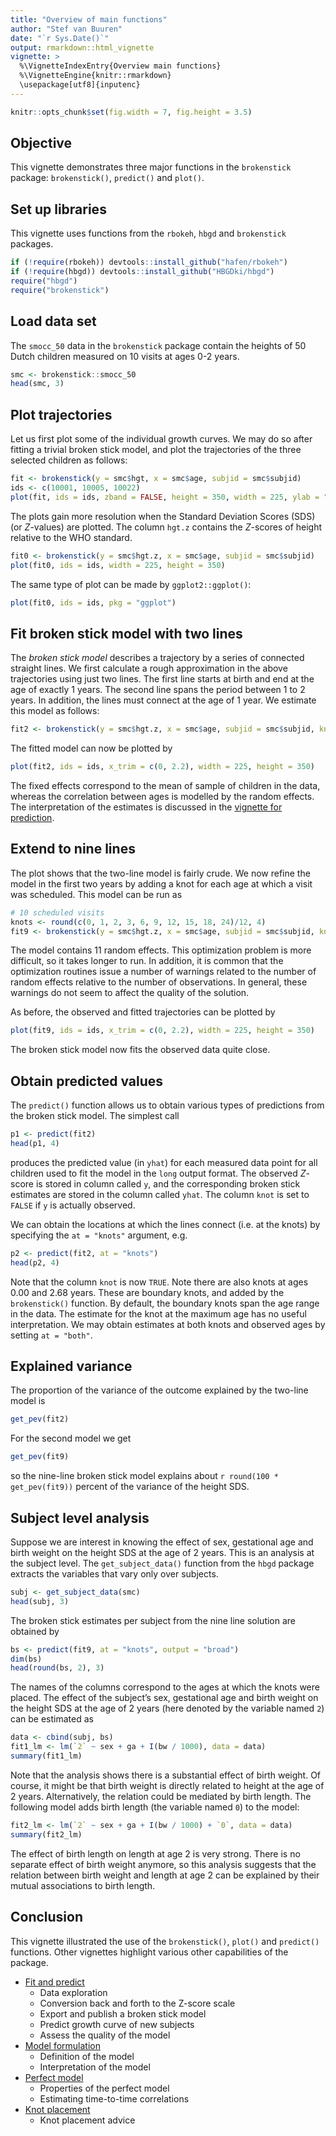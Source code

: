 ```yaml
---
title: "Overview of main functions"
author: "Stef van Buuren"
date: "`r Sys.Date()`"
output: rmarkdown::html_vignette
vignette: >
  %\VignetteIndexEntry{Overview main functions}
  %\VignetteEngine{knitr::rmarkdown}
  \usepackage[utf8]{inputenc}
---
```



```r
knitr::opts_chunk$set(fig.width = 7, fig.height = 3.5)
```

## Objective

This vignette demonstrates three major functions in the `brokenstick` package: `brokenstick()`, `predict()` and `plot()`.

## Set up libraries

This vignette uses functions from the `rbokeh`, `hbgd` and `brokenstick` packages. 

```r
if (!require(rbokeh)) devtools::install_github("hafen/rbokeh")
if (!require(hbgd)) devtools::install_github("HBGDki/hbgd")
require("hbgd")
require("brokenstick")
```


## Load data set

The `smocc_50` data in the `brokenstick` package contain the heights of 50 Dutch children measured on 10 visits at ages 0-2 years.

```r
smc <- brokenstick::smocc_50
head(smc, 3)
```


## Plot trajectories

Let us first plot some of the individual growth curves. We may do so after fitting a trivial broken stick model, and plot the trajectories of the three selected children as follows: 

```r
fit <- brokenstick(y = smc$hgt, x = smc$age, subjid = smc$subjid)
ids <- c(10001, 10005, 10022)
plot(fit, ids = ids, zband = FALSE, height = 350, width = 225, ylab = "Length (cm)")
```

The plots gain more resolution when the Standard Deviation Scores (SDS) (or $Z$-values) are plotted. The column `hgt.z` contains the $Z$-scores of height relative to the WHO standard.

```r
fit0 <- brokenstick(y = smc$hgt.z, x = smc$age, subjid = smc$subjid)
plot(fit0, ids = ids, width = 225, height = 350)
```

The same type of plot can be made by `ggplot2::ggplot()`:

```r
plot(fit0, ids = ids, pkg = "ggplot")
```

## Fit broken stick model with two lines

The *broken stick model* describes a trajectory by a series of connected straight lines. We first calculate a rough approximation in the above trajectories using just two lines. The first line starts at birth and end at the age of exactly 1 years. The second line spans the period between 1 to 2 years. In addition, the lines must connect at the age of 1 year. We estimate this model as follows:

```r
fit2 <- brokenstick(y = smc$hgt.z, x = smc$age, subjid = smc$subjid, knots = 1:2)
```

The fitted model can now be plotted by 

```r
plot(fit2, ids = ids, x_trim = c(0, 2.2), width = 225, height = 350)
```


The fixed effects correspond to the mean of sample of children in the data, whereas the correlation between ages is modelled by the random effects. The interpretation of the estimates is discussed in the [vignette for prediction](prediction.html).

## Extend to nine lines

The plot shows that the two-line model is fairly crude. We now refine the model in the first two years by adding a knot for each age at which a visit was scheduled. This model can be run as

```r
# 10 scheduled visits
knots <- round(c(0, 1, 2, 3, 6, 9, 12, 15, 18, 24)/12, 4)
fit9 <- brokenstick(y = smc$hgt.z, x = smc$age, subjid = smc$subjid, knots = knots)
```

The model contains 11 random effects. This optimization problem is more difficult, so it takes longer to run. In addition, it is common that the optimization routines issue a number of warnings related to the number of random effects relative to the number of observations. In general, these warnings do not seem to affect the quality of the solution.

As before, the observed and fitted trajectories can be plotted by

```r
plot(fit9, ids = ids, x_trim = c(0, 2.2), width = 225, height = 350)
```

The broken stick model now fits the observed data quite close.

## Obtain predicted values

The `predict()` function allows us to obtain various types of predictions from the broken stick model. The simplest call

```r
p1 <- predict(fit2)
head(p1, 4)
```

produces the predicted value (in `yhat`) for each measured data point for all children used to fit the model in the `long` output format. The observed $Z$-score is stored in column called `y`, and the corresponding broken stick estimates are stored in the column called `yhat`. The column `knot` is set to `FALSE` if `y` is actually observed. 

We can obtain the locations at which the lines connect (i.e. at the knots) by specifying the `at = "knots"` argument, e.g.

```r
p2 <- predict(fit2, at = "knots")
head(p2, 4)
```

Note that the column `knot` is now `TRUE`. Note there are also knots at ages 0.00 and 2.68 years. These are boundary knots, and added by the `brokenstick()` function. By default, the boundary knots span the age range in the data. The estimate for the knot at the maximum age has no useful interpretation. We may obtain estimates at both knots and observed ages by setting `at = "both"`. 

## Explained variance

The proportion of the variance of the outcome explained by the two-line model is

```r
get_pev(fit2)
```

For the second model we get

```r
get_pev(fit9)
```

so the nine-line broken stick model explains about `r round(100 * get_pev(fit9))` percent of the variance of the height SDS.


## Subject level analysis

Suppose we are interest in knowing the effect of sex, gestational age and birth weight on the height SDS at the age of 2 years. This is an analysis at the subject level. The `get_subject_data()` function from the `hbgd` package extracts the variables that vary only over subjects.

```r
subj <- get_subject_data(smc)
head(subj, 3)
```

The broken stick estimates per subject from the nine line solution are obtained by

```r
bs <- predict(fit9, at = "knots", output = "broad")
dim(bs)
head(round(bs, 2), 3)
```

The names of the columns correspond to the ages at which the knots were placed. The effect of the subject's sex, gestational age and birth weight on the height SDS at the age of 2 years (here denoted by the variable named `2`) can be estimated as 

```r
data <- cbind(subj, bs)
fit1_lm <- lm(`2` ~ sex + ga + I(bw / 1000), data = data)
summary(fit1_lm)
```

Note that the analysis shows there is a substantial effect of birth weight. Of course, it might be that birth weight is directly related to height at the age of 2 years. Alternatively, the relation could be mediated by birth length. The following model adds birth length (the variable named `0`) to the model: 

```r
fit2_lm <- lm(`2` ~ sex + ga + I(bw / 1000) + `0`, data = data)
summary(fit2_lm)
```

The effect of birth length on length at age 2 is very strong. There is no separate effect of birth weight anymore, so this analysis suggests that the relation between birth weight and length at age 2 can be explained by their mutual associations to birth length.

## Conclusion

This vignette illustrated the use of the `brokenstick()`, `plot()` and `predict()` functions. Other vignettes highlight various other capabilities of the package. 

* [Fit and predict](prediction.html)
    + Data exploration
    + Conversion back and forth to the Z-score scale
    + Export and publish a broken stick model
    + Predict growth curve of new subjects
    + Assess the quality of the model
 
 
* [Model formulation](model.html)
    + Definition of the model
    + Interpretation of the model


* [Perfect model](perfectmodel.html)
    + Properties of the perfect model
    + Estimating time-to-time correlations

* [Knot placement](knotplacement.html)
    + Knot placement advice
